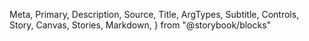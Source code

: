  Meta,
  Primary,
  Description,
  Source,
  Title,
  ArgTypes,
  Subtitle,
  Controls,
  Story,
  Canvas,
  Stories,
  Markdown,
} from "@storybook/blocks"

<Meta of={DateRangePickerInput} />
<Title />
<Description of={DateRangePickerInput} />

```tsx
import { DateRangePickerInput } from "@einride/ui"
```

## Basic

<Description of={DateRangePickerInput.Basic} />
<Canvas of={DateRangePickerInput.Basic} />
<Controls of={DateRangePickerInput.Basic} />
